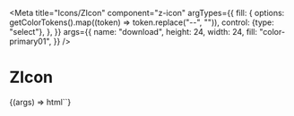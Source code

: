 
<Meta
  title="Icons/ZIcon"
  component="z-icon"
  argTypes={{
    fill: {
      options: getColorTokens().map((token) => token.replace("--", "")),
      control: {type: "select"},
    },
  }}
  args={{
    name: "download",
    height: 24,
    width: 24,
    fill: "color-primary01",
  }}
/>

# ZIcon

<Canvas>
  <Story name="z-icon">
    {(args) => html`<z-icon
      name="${args.name}"
      height="${args.height}"
      width="${args.width}"
      fill="${args.fill}"
    ></z-icon>`}
  </Story>
</Canvas>

<ArgsTable of="z-icon" />
